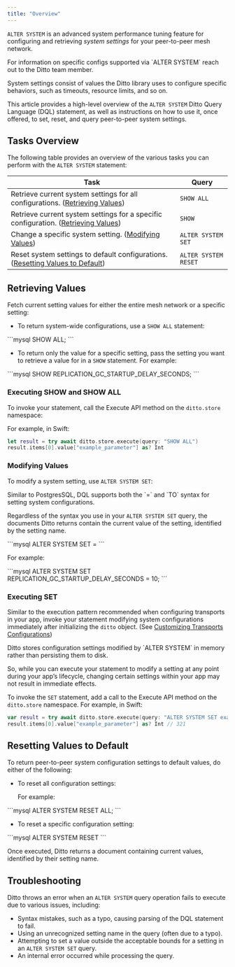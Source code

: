 ```yaml
---
title: "Overview"
---
```


`ALTER SYSTEM` is an advanced system performance tuning feature for configuring and retrieving *system settings* for your peer-to-peer mesh network.

<Info>
For information on specific configs supported via `ALTER SYSTEM` reach out to the Ditto team member.
</Info>

System settings consist of values the Ditto library uses to configure specific behaviors, such as timeouts, resource limits, and so on.

This article provides a high-level overview of the `ALTER SYSTEM` Ditto Query Language (DQL) statement, as well as instructions on how to use it, once offered, to set, reset, and query peer-to-peer system settings.

## Tasks Overview

The following table provides an overview of the various tasks you can perform with the `ALTER SYSTEM` statement:

| **Task**                                                                               | **Query**            |
| -------------------------------------------------------------------------------------- | -------------------- |
| Retrieve current system settings for all configurations. ([Retrieving Values](#retrieving-values))       | `SHOW ALL`           |
| Retrieve current system settings for a specific configuration. ([Retrieving Values](#retrieving-values)) | `SHOW`               |
| Change a specific system setting. ([Modifying Values](#modifying-values))                               | `ALTER SYSTEM SET`   |
| Reset system settings to default configurations. ([Resetting Values to Default](#resetting-values-to-default))     | `ALTER SYSTEM RESET` |

## Retrieving Values

Fetch current setting values for either the entire mesh network or a specific setting:

- To return system-wide configurations, use a `SHOW ALL` statement:

<Tabs>
    <Tab title="DQL">
    ```mysql
    SHOW ALL;
    ```
    </Tab>
</Tabs>

- To return only the value for a specific setting, pass the setting you want to retrieve a value for in a `SHOW` statement. For example:

<Tabs>
    <Tab title="DQL">
    ```mysql
    SHOW REPLICATION_GC_STARTUP_DELAY_SECONDS;
    ```
    </Tab>
</Tabs>

### Executing SHOW and SHOW ALL

To invoke your statement, call the Execute API method on the `ditto.store` namespace:

For example, in Swift:

```swift
let result = try await ditto.store.execute(query: "SHOW ALL")
result.items[0].value["example_parameter"] as? Int
```

### Modifying Values

To modify a system setting, use `ALTER SYSTEM SET`:

<Info>
Similar to PostgresSQL, DQL supports both the `=` and `TO` syntax for setting system configurations.

Regardless of the syntax you use in your `ALTER SYSTEM SET` query, the documents Ditto returns contain the current value of the setting, identified by the setting name.
</Info>

<Tabs>
    <Tab title="DQL">
    ```mysql
    ALTER SYSTEM SET <setting> = <value>
    ```
    </Tab>
</Tabs>

For example:

<Tabs>
    <Tab title="DQL">
    ```mysql
    ALTER SYSTEM SET REPLICATION_GC_STARTUP_DELAY_SECONDS = 10;
    ```
    </Tab>
</Tabs>

### Executing SET

Similar to the execution pattern recommended when configuring transports in your app, invoke your statement modifying system configurations immediately after initializing the `ditto` object. (See [Customizing Transports Configurations](<./Customizing Transports Configurations.md>))

<Warning>
Ditto stores configuration settings modified by `ALTER SYSTEM` in memory rather than persisting them to disk.

So, while you can execute your statement to modify a setting at any point during your app’s lifecycle, changing certain settings within your app may not result in immediate effects.
</Warning>

To invoke the `SET` statement, add a call to the Execute API method on the `ditto.store` namespace. For example, in Swift:

```swift
var result = try await ditto.store.execute(query: "ALTER SYSTEM SET example_parameter = 321")
result.items[0].value["example_parameter"] as? Int // 321
```

## Resetting Values to Default

To return peer-to-peer system configuration settings to default values, do either of the following:

- To reset all configuration settings:

  For example:

<Tabs>
    <Tab title="DQL">
    ```mysql
    ALTER SYSTEM RESET ALL;
    ```
    </Tab>
</Tabs>

- To reset a specific configuration setting:

<Tabs>
    <Tab title="DQL">
    ```mysql
    ALTER SYSTEM RESET <setting>
    ```
    </Tab>
</Tabs>

Once executed, Ditto returns a document containing current values, identified by their setting name.

## Troubleshooting

Ditto throws an error when an `ALTER SYSTEM` query operation fails to execute due to various issues, including:

- Syntax mistakes, such as a typo, causing parsing of the DQL statement to fail.
- Using an unrecognized setting name in the query (often due to a typo).
- Attempting to set a value outside the acceptable bounds for a setting in an `ALTER SYSTEM SET` query.
- An internal error occurred while processing the query.


